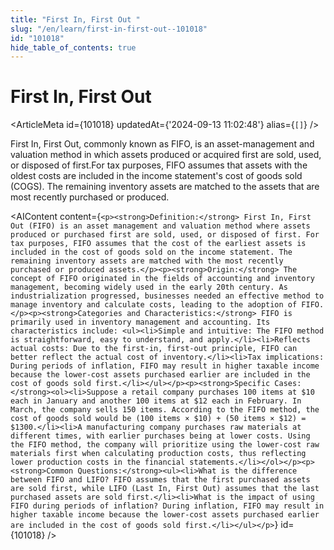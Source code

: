 ```yaml
---
title: "First In, First Out "
slug: "/en/learn/first-in-first-out--101018"
id: "101018"
hide_table_of_contents: true
---
```



# First In, First Out 

<ArticleMeta id={101018} updatedAt={'2024-09-13 11:02:48'} alias={`[]`} />
<div className='border-solid border-b border-t-0 my-4 border-[var(--ifm-color-gray-300)]' />

First In, First Out, commonly known as FIFO, is an asset-management and valuation method in which assets produced or acquired first are sold, used, or disposed of first.For tax purposes, FIFO assumes that assets with the oldest costs are included in the income statement's cost of goods sold (COGS). The remaining inventory assets are matched to the assets that are most recently purchased or produced.

<AIContent content={`<p><strong>Definition:</strong> First In, First Out (FIFO) is an asset management and valuation method where assets produced or purchased first are sold, used, or disposed of first. For tax purposes, FIFO assumes that the cost of the earliest assets is included in the cost of goods sold on the income statement. The remaining inventory assets are matched with the most recently purchased or produced assets.</p><p><strong>Origin:</strong> The concept of FIFO originated in the fields of accounting and inventory management, becoming widely used in the early 20th century. As industrialization progressed, businesses needed an effective method to manage inventory and calculate costs, leading to the adoption of FIFO.</p><p><strong>Categories and Characteristics:</strong> FIFO is primarily used in inventory management and accounting. Its characteristics include: <ul><li>Simple and intuitive: The FIFO method is straightforward, easy to understand, and apply.</li><li>Reflects actual costs: Due to the first-in, first-out principle, FIFO can better reflect the actual cost of inventory.</li><li>Tax implications: During periods of inflation, FIFO may result in higher taxable income because the lower-cost assets purchased earlier are included in the cost of goods sold first.</li></ul></p><p><strong>Specific Cases:</strong><ol><li>Suppose a retail company purchases 100 items at $10 each in January and another 100 items at $12 each in February. In March, the company sells 150 items. According to the FIFO method, the cost of goods sold would be (100 items × $10) + (50 items × $12) = $1300.</li><li>A manufacturing company purchases raw materials at different times, with earlier purchases being at lower costs. Using the FIFO method, the company will prioritize using the lower-cost raw materials first when calculating production costs, thus reflecting lower production costs in the financial statements.</li></ol></p><p><strong>Common Questions:</strong><ul><li>What is the difference between FIFO and LIFO? FIFO assumes that the first purchased assets are sold first, while LIFO (Last In, First Out) assumes that the last purchased assets are sold first.</li><li>What is the impact of using FIFO during periods of inflation? During inflation, FIFO may result in higher taxable income because the lower-cost assets purchased earlier are included in the cost of goods sold first.</li></ul></p>`} id={101018} />
